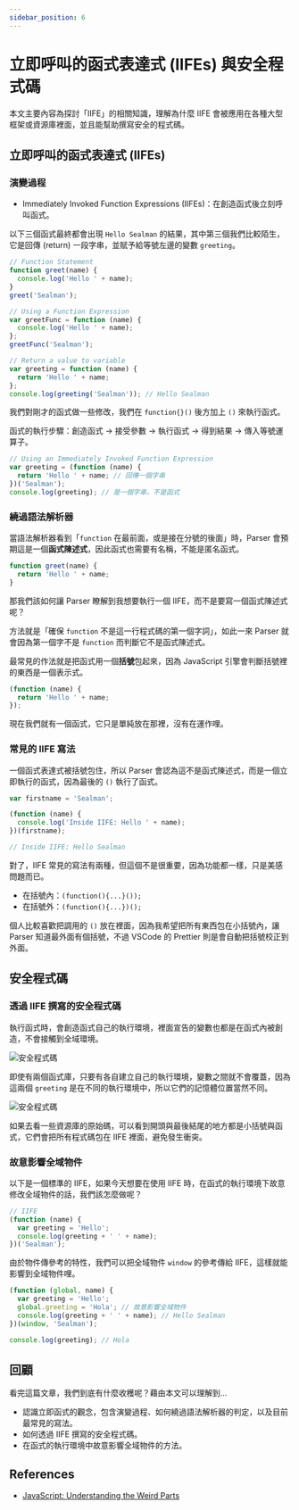 ```yaml
---
sidebar_position: 6
---
```


# 立即呼叫的函式表達式 (IIFEs) 與安全程式碼

本文主要內容為探討「IIFE」的相關知識，理解為什麼 IIFE 會被應用在各種大型框架或資源庫裡面，並且能幫助撰寫安全的程式碼。

## 立即呼叫的函式表達式 (IIFEs)

### 演變過程

- Immediately Invoked Function Expressions (IIFEs)：在創造函式後立刻呼叫函式。

以下三個函式最終都會出現 `Hello Sealman` 的結果，其中第三個我們比較陌生，它是回傳 (return) 一段字串，並賦予給等號左邊的變數 `greeting`。

```javascript
// Function Statement
function greet(name) {
  console.log('Hello ' + name);
}
greet('Sealman');

// Using a Function Expression
var greetFunc = function (name) {
  console.log('Hello ' + name);
};
greetFunc('Sealman');

// Return a value to variable
var greeting = function (name) {
  return 'Hello ' + name;
};
console.log(greeting('Sealman')); // Hello Sealman
```

我們對剛才的函式做一些修改，我們在 `function{}()` 後方加上 `()` 來執行函式。

函式的執行步驟：創造函式 → 接受參數 → 執行函式 → 得到結果 → 傳入等號運算子。

```javascript
// Using an Immediately Invoked Function Expression
var greeting = (function (name) {
  return 'Hello ' + name; // 回傳一個字串
})('Sealman');
console.log(greeting); // 是一個字串，不是函式
```

### 繞過語法解析器

當語法解析器看到「`function` 在最前面，或是接在分號的後面」時，Parser 會預期這是一個**函式陳述式**，因此函式也需要有名稱，不能是匿名函式。

```javascript
function greet(name) {
  return 'Hello ' + name;
}
```

那我們該如何讓 Parser 瞭解到我想要執行一個 IIFE，而不是要寫一個函式陳述式呢？

方法就是「確保 `function` 不是這一行程式碼的第一個字詞」，如此一來 Parser 就會因為第一個字不是 `function` 而判斷它不是函式陳述式。

最常見的作法就是把函式用一個**括號**包起來，因為 JavaScript 引擎會判斷括號裡的東西是一個表示式。

```javascript
(function (name) {
  return 'Hello ' + name;
});
```

現在我們就有一個函式，它只是單純放在那裡，沒有在運作哩。

### 常見的 IIFE 寫法

一個函式表達式被括號包住，所以 Parser 會認為這不是函式陳述式，而是一個立即執行的函式，因為最後的 `()` 執行了函式。

```javascript
var firstname = 'Sealman';

(function (name) {
  console.log('Inside IIFE: Hello ' + name);
})(firstname);

// Inside IIFE: Hello Sealman
```

對了，IIFE 常見的寫法有兩種，但這個不是很重要，因為功能都一樣，只是美感問題而已。

- 在括號內：`(function(){...}());`
- 在括號外：`(function(){...})();`

個人比較喜歡把調用的 `()` 放在裡面，因為我希望把所有東西包在小括號內，讓 Parser 知道最外面有個括號，不過 VSCode 的 Prettier 則是會自動把括號校正到外面。

## 安全程式碼

### 透過 IIFE 撰寫的安全程式碼

執行函式時，會創造函式自己的執行環境，裡面宣告的變數也都是在函式內被創造，不會接觸到全域環境。

![安全程式碼](https://i.imgur.com/iFXjP96.png)

即使有兩個函式庫，只要有各自建立自己的執行環境，變數之間就不會覆蓋，因為這兩個 `greeting` 是在不同的執行環境中，所以它們的記憶體位置當然不同。

![安全程式碼](https://i.imgur.com/5R1izB6.png)

如果去看一些資源庫的原始碼，可以看到開頭與最後結尾的地方都是小括號與函式，它們會把所有程式碼包在 IIFE 裡面，避免發生衝突。

### 故意影響全域物件

以下是一個標準的 IIFE，如果今天想要在使用 IIFE 時，在函式的執行環境下故意修改全域物件的話，我們該怎麼做呢？

```javascript
// IIFE
(function (name) {
  var greeting = 'Hello';
  console.log(greeting + ' ' + name);
})('Sealman');
```

由於物件傳參考的特性，我們可以把全域物件 `window` 的參考傳給 IIFE，這樣就能影響到全域物件哩。

```javascript
(function (global, name) {
  var greeting = 'Hello';
  global.greeting = 'Hola'; // 故意影響全域物件
  console.log(greeting + ' ' + name); // Hello Sealman
})(window, 'Sealman');

console.log(greeting); // Hola
```

## 回顧

看完這篇文章，我們到底有什麼收穫呢？藉由本文可以理解到…

- 認識立即函式的觀念，包含演變過程、如何繞過語法解析器的判定，以及目前最常見的寫法。
- 如何透過 IIFE 撰寫的安全程式碼。
- 在函式的執行環境中故意影響全域物件的方法。

## References

- [JavaScript: Understanding the Weird Parts](https://www.udemy.com/course/understand-javascript/)
